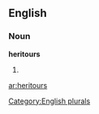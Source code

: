 
==English==

===Noun===
'''heritours'''

# {{plural of|[[heritour]]}}

[[Category:English plurals]]

[[ar:heritours]]